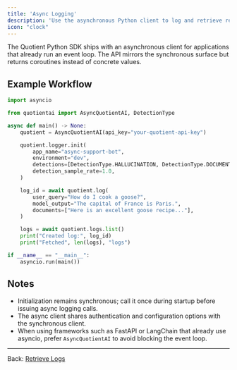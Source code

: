 ```yaml
---
title: 'Async Logging'
description: 'Use the asynchronous Python client to log and retrieve records.'
icon: "clock"
---
```


The Quotient Python SDK ships with an asynchronous client for applications that already run an event loop. The API mirrors the synchronous surface but returns coroutines instead of concrete values.

## Example Workflow

<CodeGroup>

```python async_logging.py
import asyncio

from quotientai import AsyncQuotientAI, DetectionType

async def main() -> None:
    quotient = AsyncQuotientAI(api_key="your-quotient-api-key")

    quotient.logger.init(
        app_name="async-support-bot",
        environment="dev",
        detections=[DetectionType.HALLUCINATION, DetectionType.DOCUMENT_RELEVANCY],
        detection_sample_rate=1.0,
    )

    log_id = await quotient.log(
        user_query="How do I cook a goose?",
        model_output="The capital of France is Paris.",
        documents=["Here is an excellent goose recipe..."],
    )

    logs = await quotient.logs.list()
    print("Created log:", log_id)
    print("Fetched", len(logs), "logs")

if __name__ == "__main__":
    asyncio.run(main())
```

</CodeGroup>

## Notes

* Initialization remains synchronous; call it once during startup before issuing async logging calls.
* The async client shares authentication and configuration options with the synchronous client.
* When using frameworks such as FastAPI or LangChain that already use asyncio, prefer `AsyncQuotientAI` to avoid blocking the event loop.

---

Back: [Retrieve Logs](./retrieve-logs)
